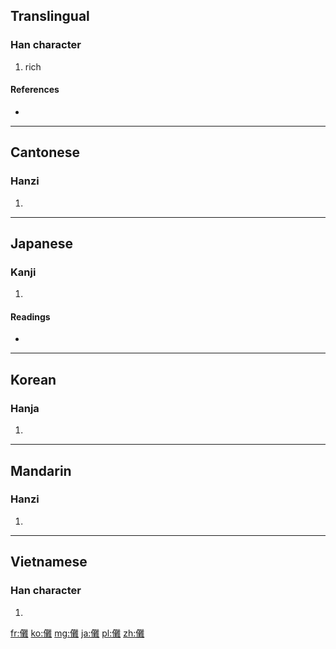 {{also|傩}}
==Translingual==

===Han character===
{{Han char|rn=9|rad=人|as=19|sn=21|four=2021<sub>4</sub>|canj=人廿人土 (OTOG)}}

# rich

====References====
* {{Han ref|kx=0121.420|dkj=01317|dj=0257.060|hdz=10238.160|uh=513A|ud=20794|bh=F5C0|bd=62912}}

----

==Cantonese==

===Hanzi===
{{yue-hanzi|jyut=|y=no4|sim=傩}}

# {{defn|Cantonese|sort=人19}}

----

==Japanese==

===Kanji===
{{ja-kanji|grade=|rs=人19}}

# {{defn|Japanese|sort=人19}}

====Readings====
* {{ja-readings|on=[[だ]] (da), [[な]] (na)|kun=[[おにやらい]] (oniyarai)}}

----

==Korean==

===Hanja===
{{ko-hanja|hangeul=나|rv=na|mr=na}}

# {{defn|Korean|sort=人19}}

----

==Mandarin==

===Hanzi===
{{cmn-hanzi|sim=傩|pin=[[nuó]] ([[nuo2]])|wg=no<sup>2</sup>}}

# {{defn|Mandarin|sort=人19}}

----

==Vietnamese==

===Han character===
{{vi-hantu|[[na]]|rs=人19}}

# {{defn|Vietnamese|sort=人19}}

[[fr:儺]]
[[ko:儺]]
[[mg:儺]]
[[ja:儺]]
[[pl:儺]]
[[zh:儺]]